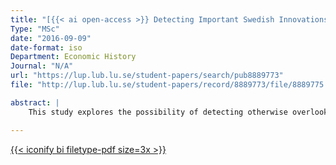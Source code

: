 ```yaml
---
title: "[{{< ai open-access >}} Detecting Important Swedish Innovations By Text Mining Articles From the 1970s](/pub/DetectingInnovations.qmd)"
Type: "MSc"
date: "2016-09-09"
date-format: iso
Department: Economic History
Journal: "N/A"
url: "https://lup.lub.lu.se/student-papers/search/pub8889773"
file: "http://lup.lub.lu.se/student-papers/record/8889773/file/8889775.pdf"

abstract: |
    This study explores the possibility of detecting otherwise overlooked important innovations by analysis of journalistic texts through naïve text mining techniques. The over 1,000 articles serving as the source data come from the SWINNO, a database constructed through the Literature Based Innovation Output method, where they serve as sources for information on innovations. The contents of the texts were processed through three distinct algorithms. The outputs were compared and cross-referenced with externally assessed major Swedish innovations in order to construct a simple binary classifier. The resulting classifier uncovered 220 previously overlooked important innovations, while including 70% of the references from the external sources.

---
```


[{{< iconify bi filetype-pdf size=3x >}}]({{< meta file >}})
